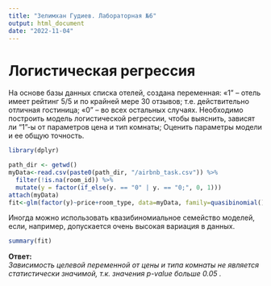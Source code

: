 ```yaml
---
title: "Зелимхан Гудиев. Лабораторная №6"
output: html_document
date: "2022-11-04"
---
```

# Логистическая регрессия

На основе базы данных списка отелей, создана переменная:
«1” – отель имеет рейтинг 5/5 и по крайней мере 30 отзывов; т.е. действительно отличная гостиница;
«0” – во всех остальных случаях.
Необходимо построить модель логистической регрессии, чтобы выяснить, зависят ли “1”-ы от параметров цена и тип комнаты;
Оценить параметры модели и ее общую точность.
```r
library(dplyr)
```

```r
path_dir <- getwd()
myData<-read.csv(paste0(path_dir, "/airbnb_task.csv")) %>%
  filter(!is.na(room_id)) %>%
  mutate(y = factor(if_else(y. == "0" | y. == "0;", 0, 1))) 
attach(myData)
fit<-glm(factor(y)~price+room_type, data=myData, family=quasibinomial())
```

Иногда можно использовать квазибиномиальное семейство моделей, если, например, допускается очень высокая вариация в данных.
```r
summary(fit)
```
**Ответ:** \
*Зависимость целевой переменной от цены и типа комнаты не является статистически значимой, т.к. значения p-value больше 0.05 .*
